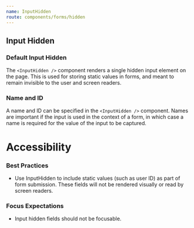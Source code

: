 ```yaml
---
name: InputHidden
route: components/forms/hidden
---
```



## Input Hidden

<ComponentDetail
  of="InputHidden"
  status="experimental"
  figmaURL="file/2MG6DoSjk4IaLnjjFCnKFf/Forms"
  githubURL="Form/Inputs/InputHidden"
/>

### Default Input Hidden

The `<InputHidden />` component renders a single hidden input element on the page. This is used for storing static values in forms, and meant to remain invisible to the user and screen readers.

<Playground>
  <InputHidden />
</Playground>

### Name and ID

A name and ID can be specified in the `<InputHidden />` component. Names are important if the input is used in the context of a form, in which case a name is required for the value of the input to be captured.

<Playground>
  <InputHidden name="someName" id="someId" />
</Playground>

# Accessibility

### Best Practices

- Use InputHidden to include static values (such as user ID) as part of form submission. These fields will not be rendered visually or read by screen readers.

### Focus Expectations

- Input hidden fields should not be focusable.
